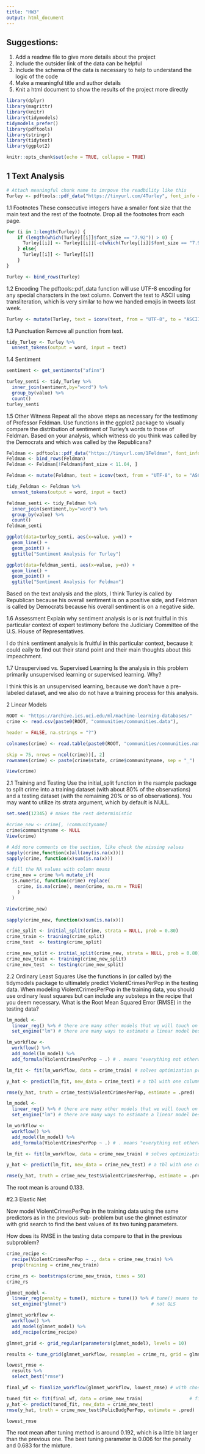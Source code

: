 ---
title: "HW3"
output: html_document
---
## Suggestions:
1. Add a readme file to give more details about the project
2. Include the outsider link of the data can be helpful
3. Include the schema of the data is necessary to help to understand the logic of the code
4. Make a meaningful title and author details
5. Knit a html document to show the results of the project more directly
```{r load-packages, include=FALSE}
library(dplyr)
library(magrittr)
library(knitr)
library(tidymodels)
tidymodels_prefer()
library(pdftools)
library(stringr)
library(tidytext)
library(ggplot2)
```

```{r setup, include=FALSE}
knitr::opts_chunk$set(echo = TRUE, collapse = TRUE)
```

## 1 Text Analysis
```{r text analysis}
# Attach meaningful chunk name to imrpove the readbility like this
Turley <- pdftools::pdf_data("https://tinyurl.com/4Turley", font_info = TRUE)
```

1.1 Footnotes
These consecutive integers have a smaller font size that the main text and the rest of the footnote. Drop all the footnotes from each page.
```{r}
for (i in 1:length(Turley)) {
    if (length(which(Turley[[i]]$font_size == "7.92")) > 0) {
      Turley[[i]] <- Turley[[i]][-c(which(Turley[[i]]$font_size == "7.92")[(length(which(Turley[[i]]$font_size == "7.92"))/2) + 1]: dim(Turley[[i]])[1]), ]
    } else{
      Turley[[i]] <- Turley[[i]]
    }
}
```

```{r}
Turley <- bind_rows(Turley)
```

1.2 Encoding
The pdftools::pdf_data function will use UTF-8 encoding for any special characters in the text column.
Convert the text to ASCII using transliteration, which is very similar to how we handed emojis in tweets last week.
```{r}
Turley <- mutate(Turley, text = iconv(text, from = "UTF-8", to = "ASCII", sub = "byte"))
```

1.3 Punctuation
Remove all punction from text.
```{r}
tidy_Turley <- Turley %>%
  unnest_tokens(output = word, input = text)
```

1.4 Sentiment
```{r}
sentiment <- get_sentiments("afinn")
```

```{r}
turley_senti <- tidy_Turley %>% 
  inner_join(sentiment,by="word") %>% 
  group_by(value) %>%
  count()
turley_senti
```

1.5 Other Witness
Repeat all the above steps as necessary for the testimony of Professor Feldman. Use functions in the ggplot2 package to visually compare the distribution of sentiment of Turley’s words to those of Feldman. Based on your analysis, which witness do you think was called by the Democrats and which was called by the Republicans?
```{r}
Feldman <- pdftools::pdf_data("https://tinyurl.com/1Feldman", font_info = TRUE)
Feldman <- bind_rows(Feldman)
Feldman <- Feldman[!Feldman$font_size < 11.04, ]
```

```{r}
Feldman <- mutate(Feldman, text = iconv(text, from = "UTF-8", to = "ASCII", sub = "byte"))
```

```{r}
tidy_Feldman <- Feldman %>%
  unnest_tokens(output = word, input = text)
```

```{r}
feldman_senti <- tidy_Feldman %>% 
  inner_join(sentiment,by="word") %>% 
  group_by(value) %>%
  count()
feldman_senti
```

```{r}
ggplot(data=turley_senti, aes(x=value, y=n)) +
  geom_line() +
  geom_point() +
  ggtitle("Sentiment Analysis for Turley")
```
```{r}
ggplot(data=feldman_senti, aes(x=value, y=n)) +
  geom_line() +
  geom_point() +
  ggtitle("Sentiment Analysis for Feldman")
```

Based on the text analysis and the plots, I think Turley is called by Republican because his overall sentiment is on a positive side, and Feldman is called by Democrats because his overall sentiment is on a negative side.

1.6 Assessment
Explain why sentiment analysis is or is not fruitful in this particular context of expert testimony before the
Judiciary Committee of the U.S. House of Representatives.

I do think sentiment analysis is fruitful in this particular context, because it could eaily to find out their stand point and their main thoughts about this impeachment.

1.7 Unsupervised vs. Supervised Learning
Is the analysis in this problem primarily unsupervised learning or supervised learning. Why?

I think this is an unsupervised learning, because we don't have a pre-labeled dataset, and we also do not have a training process for this analysis.

2 Linear Models
```{r}
ROOT <- "https://archive.ics.uci.edu/ml/machine-learning-databases/"
crime <- read.csv(paste0(ROOT, "communities/communities.data"),

header = FALSE, na.strings = "?")

colnames(crime) <- read.table(paste0(ROOT, "communities/communities.names"),

skip = 75, nrows = ncol(crime))[, 2]
rownames(crime) <- paste(crime$state, crime$communityname, sep = "_")

View(crime)
```


2.1 Training and Testing
Use the initial_split function in the rsample package to split crime into a training dataset (with about
80% of the observations) and a testing dataset (with the remaining 20% or so of observations). You may
want to utilize its strata argument, which by default is NULL.
```{r}
set.seed(12345) # makes the rest deterministic
```

```{r}
#crime_new <- crime[, !communityname]
crime$communityname <- NULL
View(crime)
```

```{r}
# Add more comments on the section, like check the missing values
sapply(crime,function(x)all(any(is.na(x))))
sapply(crime, function(x)sum(is.na(x)))
```

```{r}
# fill the NA values with column means
crime_new = crime %>% mutate_if(
  is.numeric, function(crime) replace(
    crime, is.na(crime), mean(crime, na.rm = TRUE)
    )
  )

View(crime_new)
```

```{r}
sapply(crime_new, function(x)sum(is.na(x)))
```


```{r}
crime_split <- initial_split(crime, strata = NULL, prob = 0.80)
crime_train <- training(crime_split)
crime_test  <- testing(crime_split)
```

```{r}
crime_new_split <- initial_split(crime_new, strata = NULL, prob = 0.80)
crime_new_train <- training(crime_new_split)
crime_new_test  <- testing(crime_new_split)
```

2.2 Ordinary Least Squares
Use the functions in (or called by) the tidymodels package to ultimately predict ViolentCrimesPerPop in
the testing data. When modeling ViolentCrimesPerPop in the training data, you should use ordinary least
squares but can include any substeps in the recipe that you deem necessary. What is the Root Mean
Squared Error (RMSE) in the testing data?

```{r}
lm_model <- 
  linear_reg() %>% # there are many other models that we will touch on in future weeks
  set_engine("lm") # there are many ways to estimate a linear model besides just OLS

lm_workflow <-
  workflow() %>%
  add_model(lm_model) %>%
  add_formula(ViolentCrimesPerPop ~ .) # . means "everything not otherwise mentioned"

lm_fit <- fit(lm_workflow, data = crime_train) # solves optimization problem
```

```{r}
y_hat <- predict(lm_fit, new_data = crime_test) # a tbl with one column called .pred
```

```{r}
rmse(y_hat, truth = crime_test$ViolentCrimesPerPop, estimate = .pred)
```

```{r}
lm_model <- 
  linear_reg() %>% # there are many other models that we will touch on in future weeks
  set_engine("lm") # there are many ways to estimate a linear model besides just OLS

lm_workflow <-
  workflow() %>%
  add_model(lm_model) %>%
  add_formula(ViolentCrimesPerPop ~ .) # . means "everything not otherwise mentioned"

lm_fit <- fit(lm_workflow, data = crime_new_train) # solves optimization problem
```

```{r}
y_hat <- predict(lm_fit, new_data = crime_new_test) # a tbl with one column called .pred
```

```{r}
rmse(y_hat, truth = crime_new_test$ViolentCrimesPerPop, estimate = .pred)
```
The root mean is around 0.133.


#2.3 Elastic Net

Now model ViolentCrimesPerPop in the training data using the same predictors as in the previous sub-
problem but use the glmnet estimator with grid search to find the best values of its two tuning parameters.

How does its RMSE in the testing data compare to that in the previous subproblem?

```{r}
crime_recipe <- 
  recipe(ViolentCrimesPerPop ~ ., data = crime_new_train) %>%
  prep(training = crime_new_train)
```

```{r}
crime_rs <- bootstraps(crime_new_train, times = 50)
crime_rs

glmnet_model <- 
  linear_reg(penalty = tune(), mixture = tune()) %>% # tune() means to tune that parameter
  set_engine("glmnet")                               # not OLS

glmnet_workflow <-
  workflow() %>%
  add_model(glmnet_model) %>%
  add_recipe(crime_recipe)

glmnet_grid <- grid_regular(parameters(glmnet_model), levels = 10)

results <- tune_grid(glmnet_workflow, resamples = crime_rs, grid = glmnet_grid)

lowest_rmse <- 
  results %>% 
  select_best("rmse")

final_wf <- finalize_workflow(glmnet_workflow, lowest_rmse) # with chosen tuning parameters

tuned_fit <- fit(final_wf, data = crime_new_train)                 # finish step 2
y_hat <- predict(tuned_fit, new_data = crime_new_test)
rmse(y_hat, truth = crime_new_test$PolicBudgPerPop, estimate = .pred)
```

```{r}
lowest_rmse
```
The root mean after tuning method is around 0.192, which is a little bit larger than the previous one. The best tuning parameter is 0.006 for the penalty and 0.683 for the mixture.




